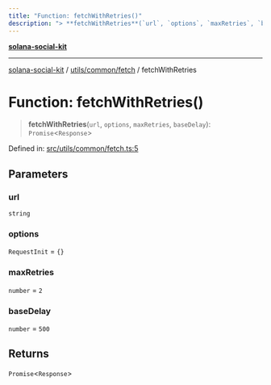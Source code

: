 ```yaml
---
title: "Function: fetchWithRetries()"
description: "> **fetchWithRetries**(`url`, `options`, `maxRetries`, `baseDelay`): `Promise`\<`Response`\>"
---
```


[**solana-social-kit**](../../../../README.mdx)

***

[solana-social-kit](../../../../README.mdx) / [utils/common/fetch](../README.mdx) / fetchWithRetries

# Function: fetchWithRetries()

> **fetchWithRetries**(`url`, `options`, `maxRetries`, `baseDelay`): `Promise`\<`Response`\>

Defined in: [src/utils/common/fetch.ts:5](https://github.com/SendArcade/solana-app-kit/blob/bd4b3556b8f469c27ebb06f4df65b3a36b43ba3b/src/utils/common/fetch.ts#L5)

## Parameters

### url

`string`

### options

`RequestInit` = `{}`

### maxRetries

`number` = `2`

### baseDelay

`number` = `500`

## Returns

`Promise`\<`Response`\>
